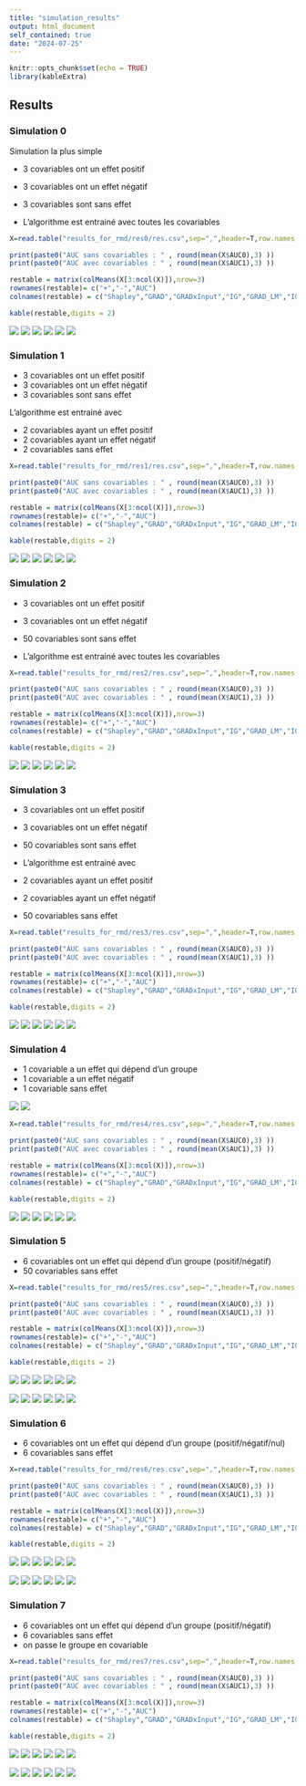 ```yaml
---
title: "simulation_results"
output: html_document
self_contained: true
date: "2024-07-25"
---
```


```r
knitr::opts_chunk$set(echo = TRUE)
library(kableExtra)
```




## Results {.tabset}

### Simulation 0 

Simulation la plus simple

* 3 covariables ont un effet positif
* 3 covariables ont un effet négatif
* 3 covariables sont sans effet

* L'algorithme est entrainé avec toutes les covariables


```r
X=read.table("results_for_rmd/res0/res.csv",sep=",",header=T,row.names = 1)
```

```r
print(paste0("AUC sans covariables : " , round(mean(X$AUC0),3) ))
print(paste0("AUC avec covariables : " , round(mean(X$AUC1),3) ))
```

```r
restable = matrix(colMeans(X[3:ncol(X)]),nrow=3)
rownames(restable)= c("+","-","AUC")
colnames(restable) = c("Shapley","GRAD","GRADxInput","IG","GRAD_LM","IG1_LM")

kable(restable,digits = 2)
```


![](results_for_rmd/res0/score_shapley.png)
![](results_for_rmd/res0/GRAD.png)
![](results_for_rmd/res0/GRAD_features.png)
![](results_for_rmd/res0/IG.png)
![](results_for_rmd/res0/GRAD_LM.png)
![](results_for_rmd/res0/IG_LM.png)


### Simulation 1 


* 3 covariables ont un effet positif
* 3 covariables ont un effet négatif
* 3 covariables sont sans effet

L'algorithme est entrainé avec 

* 2 covariables ayant un effet positif
* 2 covariables ayant un effet négatif
* 2 covariables sans effet

```r
X=read.table("results_for_rmd/res1/res.csv",sep=",",header=T,row.names = 1)
```

```r
print(paste0("AUC sans covariables : " , round(mean(X$AUC0),3) ))
print(paste0("AUC avec covariables : " , round(mean(X$AUC1),3) ))
```

```r
restable = matrix(colMeans(X[3:ncol(X)]),nrow=3)
rownames(restable)= c("+","-","AUC")
colnames(restable) = c("Shapley","GRAD","GRADxInput","IG","GRAD_LM","IG1_LM")

kable(restable,digits = 2)
```


![](results_for_rmd/res1/score_shapley.png)
![](results_for_rmd/res1/GRAD.png)
![](results_for_rmd/res1/GRAD_features.png)
![](results_for_rmd/res1/IG.png)
![](results_for_rmd/res1/GRAD_LM.png)
![](results_for_rmd/res1/IG_LM.png)

### Simulation 2


* 3 covariables ont un effet positif
* 3 covariables ont un effet négatif
* 50 covariables sont sans effet

* L'algorithme est entrainé avec toutes les covariables

```r
X=read.table("results_for_rmd/res2/res.csv",sep=",",header=T,row.names = 1)
```

```r
print(paste0("AUC sans covariables : " , round(mean(X$AUC0),3) ))
print(paste0("AUC avec covariables : " , round(mean(X$AUC1),3) ))
```

```r
restable = matrix(colMeans(X[3:ncol(X)]),nrow=3)
rownames(restable)= c("+","-","AUC")
colnames(restable) = c("Shapley","GRAD","GRADxInput","IG","GRAD_LM","IG1_LM")

kable(restable,digits = 2)
```

![](results_for_rmd/res2/score_shapley.png)
![](results_for_rmd/res2/GRAD.png)
![](results_for_rmd/res2/GRAD_features.png)
![](results_for_rmd/res2/IG.png)
![](results_for_rmd/res2/GRAD_LM.png)
![](results_for_rmd/res2/IG_LM.png)


### Simulation 3


* 3 covariables ont un effet positif
* 3 covariables ont un effet négatif
* 50 covariables sont sans effet

* L'algorithme est entrainé avec 

* 2 covariables ayant un effet positif
* 2 covariables ayant un effet négatif
* 50 covariables sans effet


```r
X=read.table("results_for_rmd/res3/res.csv",sep=",",header=T,row.names = 1)
```

```r
print(paste0("AUC sans covariables : " , round(mean(X$AUC0),3) ))
print(paste0("AUC avec covariables : " , round(mean(X$AUC1),3) ))
```

```r
restable = matrix(colMeans(X[3:ncol(X)]),nrow=3)
rownames(restable)= c("+","-","AUC")
colnames(restable) = c("Shapley","GRAD","GRADxInput","IG","GRAD_LM","IG1_LM")

kable(restable,digits = 2)
```



![](results_for_rmd/res3/score_shapley.png)
![](results_for_rmd/res3/GRAD.png)
![](results_for_rmd/res3/GRAD_features.png)
![](results_for_rmd/res3/IG.png)
![](results_for_rmd/res3/GRAD_LM.png)
![](results_for_rmd/res3/IG_LM.png)


### Simulation 4



* 1 covariable a un effet qui dépend d'un groupe
* 1 covariable a un effet négatif
* 1 covariable sans effet

![](results_for_rmd/res4/fig0.png)
![](results_for_rmd/res4/fig1.png)



```r
X=read.table("results_for_rmd/res4/res.csv",sep=",",header=T,row.names = 1)
```

```r
print(paste0("AUC sans covariables : " , round(mean(X$AUC0),3) ))
print(paste0("AUC avec covariables : " , round(mean(X$AUC1),3) ))
```

```r
restable = matrix(colMeans(X[3:ncol(X)]),nrow=3)
rownames(restable)= c("+","-","AUC")
colnames(restable) = c("Shapley","GRAD","GRADxInput","IG","GRAD_LM","IG1_LM")

kable(restable,digits = 2)
```



![](results_for_rmd/res4/score_shapley.png)
![](results_for_rmd/res4/GRAD.png)
![](results_for_rmd/res4/GRAD_features.png)
![](results_for_rmd/res4/IG.png)
![](results_for_rmd/res4/GRAD_LM.png)
![](results_for_rmd/res4/IG_LM.png)






### Simulation 5



* 6 covariables ont un effet qui dépend d'un groupe (positif/négatif)
* 50 covariables sans effet




```r
X=read.table("results_for_rmd/res5/res.csv",sep=",",header=T,row.names = 1)
```

```r
print(paste0("AUC sans covariables : " , round(mean(X$AUC0),3) ))
print(paste0("AUC avec covariables : " , round(mean(X$AUC1),3) ))
```

```r
restable = matrix(colMeans(X[3:ncol(X)]),nrow=3)
rownames(restable)= c("+","-","AUC")
colnames(restable) = c("Shapley","GRAD","GRADxInput","IG","GRAD_LM","IG1_LM")

kable(restable,digits = 2)
```



![](results_for_rmd/res5/score_shapley.png)
![](results_for_rmd/res5/GRAD.png)
![](results_for_rmd/res5/GRAD_features.png)
![](results_for_rmd/res5/IG.png)
![](results_for_rmd/res5/GRAD_LM.png)
![](results_for_rmd/res5/IG_LM.png)




![](results_for_rmd/res5/score_shapley_zoomed.png)
![](results_for_rmd/res5/GRAD_zoomed.png)
![](results_for_rmd/res5/GRAD_features_zoomed.png)
![](results_for_rmd/res5/IG_zoomed.png)
![](results_for_rmd/res5/GRAD_LM_zoomed.png)
![](results_for_rmd/res5/IG_LM_zoomed.png)


### Simulation 6

* 6 covariables ont un effet qui dépend d'un groupe (positif/négatif/nul)
* 6 covariables sans effet





```r
X=read.table("results_for_rmd/res6/res.csv",sep=",",header=T,row.names = 1)
```

```r
print(paste0("AUC sans covariables : " , round(mean(X$AUC0),3) ))
print(paste0("AUC avec covariables : " , round(mean(X$AUC1),3) ))
```

```r
restable = matrix(colMeans(X[3:ncol(X)]),nrow=3)
rownames(restable)= c("+","-","AUC")
colnames(restable) = c("Shapley","GRAD","GRADxInput","IG","GRAD_LM","IG1_LM")

kable(restable,digits = 2)
```



![](results_for_rmd/res6/score_shapley.png)
![](results_for_rmd/res6/GRAD.png)
![](results_for_rmd/res6/GRAD_features.png)
![](results_for_rmd/res6/IG.png)
![](results_for_rmd/res6/GRAD_LM.png)
![](results_for_rmd/res6/IG_LM.png)




![](results_for_rmd/res6/score_shapley_zoomed.png)
![](results_for_rmd/res6/GRAD_zoomed.png)
![](results_for_rmd/res6/GRAD_features_zoomed.png)
![](results_for_rmd/res6/IG_zoomed.png)
![](results_for_rmd/res6/GRAD_LM_zoomed.png)
![](results_for_rmd/res6/IG_LM_zoomed.png)



### Simulation 7

* 6 covariables ont un effet qui dépend d'un groupe (positif/négatif)
* 6 covariables sans effet
* on passe le groupe en covariable




```r
X=read.table("results_for_rmd/res7/res.csv",sep=",",header=T,row.names = 1)
```

```r
print(paste0("AUC sans covariables : " , round(mean(X$AUC0),3) ))
print(paste0("AUC avec covariables : " , round(mean(X$AUC1),3) ))
```

```r
restable = matrix(colMeans(X[3:ncol(X)]),nrow=3)
rownames(restable)= c("+","-","AUC")
colnames(restable) = c("Shapley","GRAD","GRADxInput","IG","GRAD_LM","IG1_LM")

kable(restable,digits = 2)
```



![](results_for_rmd/res7/score_shapley.png)
![](results_for_rmd/res7/GRAD.png)
![](results_for_rmd/res7/GRAD_features.png)
![](results_for_rmd/res7/IG.png)
![](results_for_rmd/res7/GRAD_LM.png)
![](results_for_rmd/res7/IG_LM.png)




![](results_for_rmd/res7/score_shapley_zoomed.png)
![](results_for_rmd/res7/GRAD_zoomed.png)
![](results_for_rmd/res7/GRAD_features_zoomed.png)
![](results_for_rmd/res7/IG_zoomed.png)
![](results_for_rmd/res7/GRAD_LM_zoomed.png)
![](results_for_rmd/res7/IG_LM_zoomed.png)

